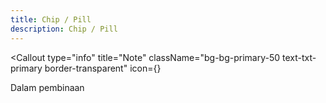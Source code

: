 ```yaml
---
title: Chip / Pill
description: Chip / Pill
---
```



<Callout
  type="info"
  title="Note"
  className="bg-bg-primary-50 text-txt-primary border-transparent"
  icon={<InfoIcon className="size-5" />}
>
  Dalam pembinaan
</Callout>
